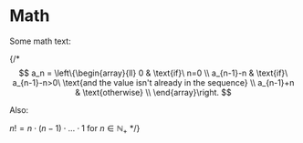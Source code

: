 # Math

Some math text:

{/*
$$
a_n = \left\{\begin{array}{ll}
0 & \text{if}\ n=0 \\
a_{n-1}-n  & \text{if}\ a_{n-1}-n>0\ \text{and the value isn't already in the sequence} \\
a_{n-1}+n & \text{otherwise} \\
\end{array}\right.
$$

Also:

$n! = n \cdot (n-1) \cdot \ldots \cdot 1$ for $n\in \mathbb{N}_+$
*/}
